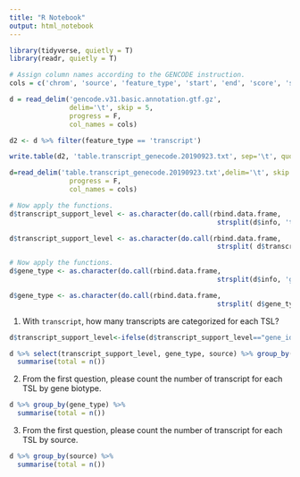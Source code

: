 ```yaml
---
title: "R Notebook"
output: html_notebook
---
```

```r
library(tidyverse, quietly = T)
library(readr, quietly = T)
```

```r
# Assign column names according to the GENCODE instruction.
cols = c('chrom', 'source', 'feature_type', 'start', 'end', 'score', 'strand', 'phase', 'info')
```

```r
d = read_delim('gencode.v31.basic.annotation.gtf.gz', 
               delim='\t', skip = 5, 
               progress = F,
               col_names = cols)
```

```r
d2 <- d %>% filter(feature_type == 'transcript')
```

```r
write.table(d2, 'table.transcript_genecode.20190923.txt', sep='\t', quote=F, row.names = F, col.names = T)
```

```r
d=read_delim('table.transcript_genecode.20190923.txt',delim='\t', skip = 5, 
               progress = F,
               col_names = cols)
```



```r
# Now apply the functions. 
d$transcript_support_level <- as.character(do.call(rbind.data.frame, 
                                                    strsplit(d$info, 'transcript_support_level\\s+"'))[[2]])

d$transcript_support_level <- as.character(do.call(rbind.data.frame, 
                                                    strsplit( d$transcript_support_level, '\\"'))[[1]])
```

```r
# Now apply the functions. 
d$gene_type <- as.character(do.call(rbind.data.frame, 
                                                    strsplit(d$info, 'gene_type\\s+"'))[[2]])

d$gene_type <- as.character(do.call(rbind.data.frame, 
                                                    strsplit( d$gene_type, '\\"'))[[1]])
```


1. With `transcript`, how many transcripts are categorized for each TSL?
```r
d$transcript_support_level<-ifelse(d$transcript_support_level=="gene_id ", "NA", d$transcript_support_level)
```

```r
d %>% select(transcript_support_level, gene_type, source) %>% group_by(transcript_support_level) %>%
  summarise(total = n())
```


2. From the first question, please count the number of transcript for each TSL by gene biotype.
```r
d %>% group_by(gene_type) %>%
  summarise(total = n())
```


3. From the first question, please count the number of transcript for each TSL by source.
```r
d %>% group_by(source) %>%
  summarise(total = n())
```


